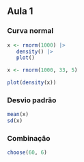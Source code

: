 ## Aula 1

### Curva normal

```r

x <- rnorm(1000) |>
   density() |>
   plot()

```


```r

x <- rnorm(1000, 33, 5)

plot(density(x))

```

### Desvio padrão

```r

mean(x)
sd(x)

```


### Combinação

```r

choose(60, 6)

```


